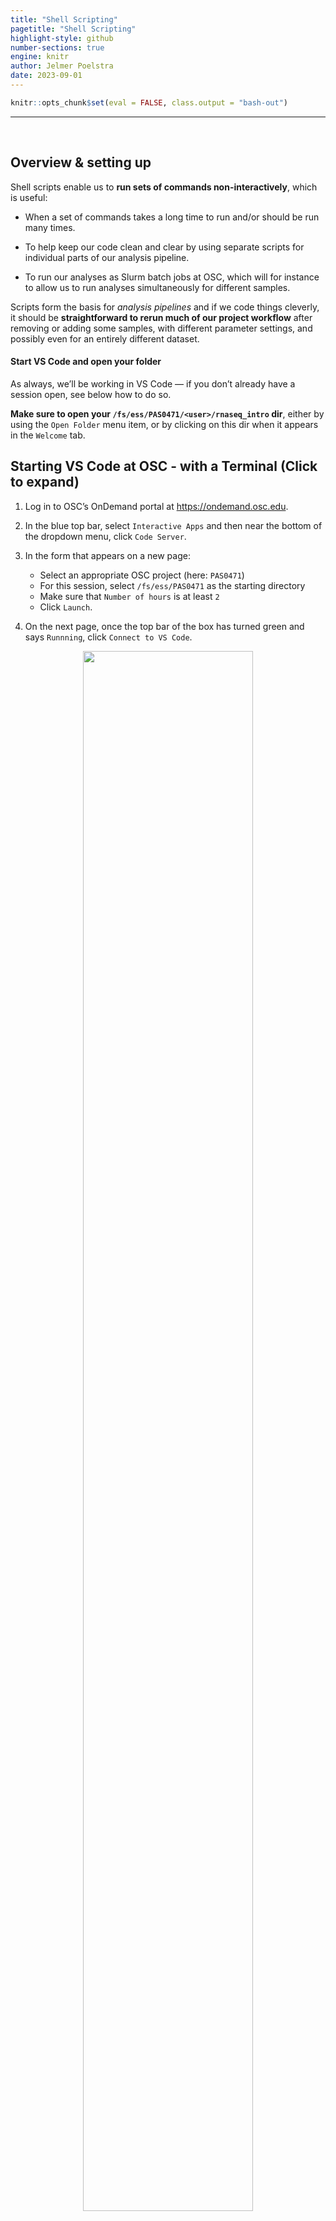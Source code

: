 ```yaml
---
title: "Shell Scripting"
pagetitle: "Shell Scripting"
highlight-style: github
number-sections: true
engine: knitr
author: Jelmer Poelstra
date: 2023-09-01
---
```


```r
knitr::opts_chunk$set(eval = FALSE, class.output = "bash-out")
```

-------

<br>

## Overview & setting up {-}

Shell scripts enable us to **run sets of commands non-interactively**,
which is useful:

- When a set of commands takes a long time to run and/or should be run many times.

- To help keep our code clean and clear
  by using separate scripts for individual parts of our analysis pipeline.

- To run our analyses as Slurm batch jobs at OSC,
  which will for instance to allow us to run analyses simultaneously for different samples.

Scripts form the basis for *analysis pipelines* and if we code things cleverly,
it should be **straightforward to rerun much of our project workflow**
after removing or adding some samples, with different parameter settings,
and possibly even for an entirely different dataset. 

#### Start VS Code and open your folder {-}

As always, we'll be working in VS Code &mdash;
if you don't already have a session open, see below how to do so.

**Make sure to open your `/fs/ess/PAS0471/<user>/rnaseq_intro` dir**,
either by using the `Open Folder` menu item,
or by clicking on this dir when it appears in the `Welcome` tab.

:::{.callout-tip collapse="true"}
## Starting VS Code at OSC - with a Terminal (Click to expand)
1. Log in to OSC's OnDemand portal at <https://ondemand.osc.edu>.

2. In the blue top bar, select `Interactive Apps`
   and then near the bottom of the dropdown menu, click `Code Server`.

3. In the form that appears on a new page:
   - Select an appropriate OSC project (here: `PAS0471`)
   - For this session, select `/fs/ess/PAS0471` as the starting directory
   - Make sure that `Number of hours` is at least `2`
   - Click `Launch`.

4. On the next page, once the top bar of the box has turned green
   and says `Runnning`, click `Connect to VS Code`.

<figure><p align="center"><img src=img/osc-code-launch_ed.png width="80%"></p></figure>

5. Open a Terminal by clicking
   &nbsp; {{< fa bars >}} &nbsp; => `Terminal` => `New Terminal`.
   (Or use one of the keyboard shortcuts:
   <kbd>Ctrl</kbd>+<kbd>\`</kbd> (backtick) or
   <kbd>Ctrl</kbd>+<kbd>Shift</kbd>+<kbd>C</kbd>.)

6. In the `Welcome` tab under `Recent`,
   you should see your `/fs/ess/PAS0471/<user>/rnaseq_intro` dir listed:
   click on that to open it.
   Alternatively, use
   &nbsp; {{< fa bars >}} &nbsp; => &nbsp; `File` &nbsp; => &nbsp; `Open Folder`
   to open that dir in VS Code.
:::

:::{.callout-warning collapse="true"}
#### Don't have your own dir with the data? (Click to expand)
If you missed the last session, or deleted your `rnaseq_intro` dir entirely,
run these commands to get a (fresh) copy of all files you should have so far:

```bash
mkdir -p /fs/ess/PAS0471/$USER/rnaseq_intro
cp -r /fs/ess/PAS0471/demo/202307_rnaseq /fs/ess/PAS0471/$USER/rnaseq_intro
```

And if you do have an `rnaseq_intro` dir,
but you want to start over because you moved or removed some of the files
while practicing, then delete the dir before your run the commands above:

```bash
rm -r /fs/ess/PAS0471/$USER/rnaseq_intro
```

You should have at least the following files in this dir:

```.bash-out
/fs/ess/PAS0471/demo/202307_rnaseq
├── data
│   └── fastq
│       ├── ASPC1_A178V_R1.fastq.gz
│       ├── ASPC1_A178V_R2.fastq.gz
│       ├── ASPC1_G31V_R1.fastq.gz
│       ├── ASPC1_G31V_R2.fastq.gz
│       ├── md5sums.txt
│       ├── Miapaca2_A178V_R1.fastq.gz
│       ├── Miapaca2_A178V_R2.fastq.gz
│       ├── Miapaca2_G31V_R1.fastq.gz
│       └── Miapaca2_G31V_R2.fastq.gz
├── metadata
│   └── meta.tsv
└── README.md
│   └── ref
│       ├── GCF_000001405.40.fna
│       ├── GCF_000001405.40.gtf
```
:::

<br>

## A basic shell script

### Our first script

We'll be writing our shell scripts in the editor pane of VS Code.
To create our first one, open a new file in the `VS Code` editor
(&nbsp; {{< fa bars >}} &nbsp; => &nbsp; `File` &nbsp; => &nbsp; `New File`)
and save it as `printname.sh` within the `sandbox` dir
(shell scripts most commonly have the extension `.sh`).

Then, type or paste the following _inside the script_ in your editor pane
(and _not_ in the terminal):

```bash
echo "This script will print a first and a last name"
```

::: {.callout-tip}
#### Auto Save in VS Code

Any changes you make to this and other files in the editor pane should be
immediately, automatically saved by VS Code.
If that's not happening for some reason,
you should see an indication of unsaved changes like a large black dot next to
the script's file name in the editor pane tab header
(if that's the case, see the box below on how to fix this).

::: {.callout-warning collapse="true"}
### Auto Save not happening? (Click to expand)

If the file is not auto-saving, you can always save it manually
(including with <kbd>Ctrl/Cmd</kbd>+<kbd>S</kbd>)
like you would do in other programs.

However, it may be convenient to turn Auto Save on:
press <kbd>Ctrl/Cmd</kbd>+<kbd>Shift</kbd>+<kbd>S</kbd>
to open the Command Palette and type "Auto Save".
You should see an option "**_Toggle Auto Save_**": click on that.
:::
:::

Shell scripts mostly contain the same regular Unix shell (specifically, Bash shell)
code that we have gotten familiar with,
but have so far directly typed in the terminal.
As such,
**our single line with an `echo` command already consitutes a functional shell script!**
One way of running the script is by typing `bash` followed by the path to the script:

```bash
bash sandbox/printname.sh
```
```.bash-out
This script will print a first and a last name
```

That worked! 
Although of course,
the script doesn't yet print any names like it "promises" to do,
but we will add that functionality in a little bit.

First, though, we'll learn about two header lines that are good practice to
add to every shell script.

<br>

### Shebang line

We use a so-called "_shebang_" line as the first line of a script
to **indicate which language our script uses**.
More specifically, this line tell the computer where to find the binary
(executable) that will run our script.
  
Such a line starts with **`#!`**,
basically marking it as a special type of comment.
After that, we provide the location to the relevant program:
in our case Bash (which is the specific type of shell we are using),
which itself is just a program with a binary (executable) file
that is located at `/bin/bash` on Linux and Mac computers.

```sh
#!/bin/bash
```

While not always strictly necessary,
adding a _shebang_ line to every shell script is good practice,
especially when we want to submit our script to OSC's Slurm queue.

<br>

### Shell script settings

Another boilerplate line that is good practice to add to your shell scripts
will change some default Bash settings to safer alternatives.

#### Bad default shell settings {-}

The following two default settings of the Bash shell are bad ideas inside scripts:

**_First_**, as we've seen previously,
when you **reference a variable that does not exist**,
the shell will just replace that with nothing, and will not complain:

```bash
echo "Hello, my name is $myname ..."
```
```.bash-out
Hello, my name is  ...
```

In scripts, this can lead to all sorts of downstream problems,
because you very likely tried and failed to do something with an existing variable
(e.g. you misspelled its name, or forgot to assign it altogether).
Even more problematically,
this can lead to potentially very destructive file removal,
as the box below illustrates.

::: {.callout-warning collapse="true"}
##### Accidental file removal with unset variables (Click to expand)

The shell's default behavior of ignoring (instead of giving an error)
the referencing of unset variables can make you accidentally remove files
as follows &mdash; and this is especially likely to happen inside scripts
where we more commonly use variables and are not working interactively:

- Using a variable,
  we try to remove some temporary files whose names start with `tmp_`:

  ```bash
  temp_prefix="temp_"
  
  rm "$tmp_prefix"*     # DON'T TRY THIS!
  ```

- Using a variable, we try to remove a temporary directory:

  ```bash
  tempdir=output/tmp
  
  rm -r $tmpdir/*      # DON'T TRY THIS!
  ```

:::{.callout-tip collapse="true"}
##### Above, the text specified the _intent_ of the commands. What would have actually happened?
  
In both examples, there is a similar typo: `temp` vs. `tmp`,
which means that we are referencing a (likely) non-existent variable.

- In the first example,
  `rm "$tmp_prefix"*` would have been interpreted as `rm *`,
  because the non-existent variable is simply ignored.
  Therefore, we would have **removed all files in the current working directory**.

- In the second example, along similar lines,
  `rm -rf $tmpdir/*` would have been interpreted as `rm -rf /*`.
  Horrifyingly, this would **attempt to remove the entire filesystem**:
  recall that a leading `/` in a path is a computer's root directory.
  (`-r` makes the removal _recursive_ and `-f` makes _forces_ removal).

:::

Before you get too scared of creating terrible damage,
note that at OSC,
you would not be able to remove any essential files
(and more generally, any files that are not yours unless you've explicitly been
given permission for this),
since you don't have the permissions to do so.
On your own computer,
this could be more genuinely dangerous, though even there,
you would not be able to remove operating system files without specifically
requesting  "admin" rights.

:::

**_Second_**, a Bash script **keeps running after encountering errors**.
That is, if an error is encountered when running, say, line 2 of a script,
any remaining lines in the script will nevertheless be executed.

In the best case, this is a waste of computer resources,
and in worse cases, it can lead to all kinds of unintended consequences.
Additionally, if your script prints a lot of output,
you might not notice an error somewhere in the middle if it doesn't produce
more errors downstream.
But the downstream results from what we at that point might call a
"**zombie script**" can still be completely wrong.

#### Safer settings {-}

The following three settings will make your Bash scripts more robust and safer.
With these settings, **the script terminates[^1] if:**

[^1]: With an appropriate error message

- `set -u` &mdash; An unset (non-existent) variable is referenced.
- `set -e` &mdash; Almost any error occurs.
- `set -o pipefail` &mdash; An error occurs in a shell "pipeline"
  (e.g., `sort | uniq`).

We can change all of these settings in one line in a script:

```bash
set -e -u -o pipefail     # (For in a script - don't run in the terminal)
```

Or even more concisely:

```bash
set -euo pipefail         # (For in a script - don't run in the terminal)
```

<br>

### Adding the header lines to our script

Let's add these lines to our `printname.sh` script,
so it will now contain the following:

```bash
#!/bin/bash
set -euo pipefail

echo "This script will print a first and a last name"
```
  
And let's run it again:

```bash
bash sandbox/printname.sh
```
```.bash-out
This script will print a first and a last name
```

That didn't change anything to the output,
but at least we confirmed that the script still works.

::: {.callout-note collapse="true"}
#### Running the script without using the `bash` command (Click to expand)

Because our script has a _shebang_ line,
we have taken one step towards being able to execute the script without
the `bash` command,
simply using:

```bash
sandbox/printname.sh
```

(Or if the script was in our current working dir, using `./printname.sh`.
In that case the `./` is necessary to make it explicit that we are referring
to a file name:
otherwise, when running just `printname.sh`,
the shell would look for a command or program of that name,
and wouldn't be able to find it.)

However, this would also require us to "make the script executable",
which is beyond the scope of this material.
But I'm mentioning it here because you might see this way of running scripts
being used elsewhere.
:::

<br>

## Command-line arguments for scripts

### Calling a script with arguments

When you call a script to run it,
you can pass command-line arguments to it,
such as a file to operate on.

This is much like when you provide a command like `ls` with arguments:

```bash
# Run ls without arguments:
ls

# Pass 1 filename as an argument to ls:
ls data/sampleA.fastq.gz

# Pass 2 filenames as arguments to ls, separated by spaces:
ls data/sampleA.fastq.gz data/sampleB.fastq.gz

# (No need to run any of this, they are just syntax examples)
```

And here is what it looks like to pass arguments to scripts:

```bash
# Run scripts without any arguments:
bash fastqc.sh                            # (Fictional script)
bash sandbox/printname.sh

# Run scripts with 1 or 2 arguments:
bash fastqc.sh data/sampleA.fastq.gz      # 1 argument, a filename
bash sandbox/printname.sh John Doe        # 2 arguments, strings representing names

# (No need to run any of this, they are just syntax examples)
```

In the next section,
we'll see what happens inside the script with the arguments we pass to it.

<br>

### Placeholder variables

Inside the script,
any command-line arguments that you pass to it are
**automatically available in "placeholder" variables**.
Any first argument will be assigned to the variable **`$1`**,
any second argument will be assigned to **`$2`**,
any third argument will be assigned to **`$3`**, and so on.

:::{.callout-caution collapse="true"}
##### In the calls to fastqc.sh and printname.sh above, what are the placeholder variables and their values? 

- In `bash fastqc.sh data/sampleA.fastq.gz`,
  a single argument, `data/sampleA.fastq.gz`, is passed to the script,
  and will be assigned to `$1`.

- In `bash sandbox/printname.sh John Doe`,
  two arguments are passed to the script:
  the first one (`John`) will be stored in `$1`,
  and the second one (`Doe`) in `$2`.

:::

However, these placeholder variables are not automagically _used_ &mdash;
the arguments passed to a script are **merely made available** in these variables.
So, unless we explicitly include code in the script to _do_ something with
these variables,
nothing else happens. 

Therefore, let's add some code to our `printname.sh` script to "process"
any first and last name that are passed to the script.
For now, our script will simply `echo` the placeholder variables,
so that we can see what happens:

```bash
#!/bin/bash
set -euo pipefail

echo "First name: $1"
echo "Last name: $2"

# (Note: this is a script. Don't enter this directly in your terminal.)
```

Next, we'll _run_ the script, passing the arguments `John` and `Doe`:

```bash
bash sandbox/printname.sh John Doe
```
```.bash-out
First name: John
Last name: Doe
```

:::{.exercise}
### On Your Own: Command-line arguments {-}

In each case below, **think about what might happen before you run the script**.
Then, run it, and if you didn't make a successful prediction,
try to figure out what happened instead.

1. Run the script (`sandbox/printname.sh`) without passing arguments to it.
   (Keep in mind that we have the `set -euo pipefail` line in the script.)

2. Deactivate ("comment out") the line with `set` settings
   by inserting a `#` as the first character of that line.
   Then, run the script again without passing arguments to it.

3. Double-quote `John Doe` when you run the script,
   i.e. run `bash sandbox/printname.sh "John Doe"`

To get back to where we were,
remove the `#` you inserted in the script in step 2 above.

:::{.callout-tip collapse="true"}
## Solutions

1. The script will error out because we are referencing variables that don't
   exist: since we didn't pass command-line arguments to the script,
   the `$1` and `$2` have not been set.

```bash
bash sandbox/printname.sh
```

:::{.bash-out}
printname.sh: line 4: $1: unbound variable
:::

2. The script will run in its entirety and not throw any errors,
   because we are now using default Bash settings such that referencing 
   non-existent variables does not throw an error.
   Of course, no names are printed either, since we didn't specify any:

```bash
bash sandbox/printname.sh
```
```.bash-out
echo "First name:"
echo "Last name:"
```

Being commented out, the `set` line should read:

```bash
#set -euo pipefail
```

3. Because we are quoting `"John Doe"`,
   both names are passed _as a single argument_ and both names end up in `$1`,
   the "first name":

```bash
bash sandbox/printname.sh "John Doe"
```
```.bash-out
echo "First name: John Doe"
echo "Last name:"
```

:::
:::

<br>

### Copying placeholders to variables with descriptive names

While you can use the `$1`-style placeholder variables throughout your script,
I find it very useful to copy them to more descriptively named variables
as follows:

```bash
#!/bin/bash
set -euo pipefail

first_name=$1
last_name=$2
  
echo "First name: $first_name"
echo "Last name: $last_name"

# (Note: this is a script. Don't enter this directly in your terminal.)
```

Using descriptively named variables in your scripts has several advantages.
It will make your script easier to understand for others and for yourself.
It will also make it less likely that you make errors in your script
in which you use the wrong variable in the wrong place.

:::{.callout-note}
## Other variables that are automatically available inside scripts

- `$0` contains the script's file name
- `$#` contains the _number_ of command-line arguments passed to the script
:::

:::{.exercise}

### On Your Own: A script to print a specific line {-}

Write a script that prints a specific line (identified by line number)
from a file.

- Open a new file and save it as `sandbox/printline.sh`
- Start with the _shebang_ and `set` lines
- Your script takes two arguments: a file name (`$1`) and a line number (`$2`) 
- Copy the `$1` and `$2` variables to descriptively named variables
- To print a specific line,
  think how you might combine `head` and `tail` to do this.
  If you're at a loss, feel free to check out the top solution box.
- Test the script by printing line 4 from `metadata/meta.tsv`.

:::{.callout-tip collapse="true"}
## Solution: how to print a specific line number (Click to expand)

For example, to print line 4 of `metadata/meta.tsv` directly:

```bash
head -n 4 metadata/meta.tsv | tail -n 1
```

How this command works:

- `head -n 4 metadata/meta.tsv` will print the first 4 lines of `metadata/meta.tsv`
- We pipe those 4 lines into the `tail` command
- We ask `tail` to just print the last line of its input,
  which will in this case be line 4 of the original input file.
:::

:::{.callout-tip collapse="true"}
## Full solution (Click to expand)

```bash
#!/bin/bash
set -euo pipefail
  
input_file=$1
line_nr=$2

head -n "$line_nr" "$input_file" | tail -n 1
```

To run the script and make it print the 4th line of `meta.tsv`:

```bash
bash sandbox/printline.sh metadata/meta.tsv 4
```
```.bash-out
ASPC1_G31V      ASPC1   G31V
```
:::
:::

<br>

## Script variations and enhancements

In this section,
we will change our `printline.sh` script and a similar small utility script
to **make their behavior more like scripts that run a bioinformatics program**:
the script's _main output will end up in a file_,
but it prints extensive "logging" notes to the screen,
so we can monitor what we're doing.

### A script to serve as a starting point

We've learned that the `head` command prints the first lines of a file,
whereas the `tail` command prints the last lines.
Sometimes it's nice to be able to quickly see "both ends" of a file,
so let's write a little script that can do that for us,
as a starting point for the next few modifications.

Open a new file, save it as `sandbox/headtail.sh`,
and add the following code to it:

```bash
#!/bin/bash
set -euo pipefail

input_file=$1

head -n 2 "$input_file"
echo "---"
tail -n 2 "$input_file"

# (Note: this is a script. Don't enter this directly in your terminal.)
```

Next, let's run our `headtail.sh` script:

```bash
bash sandbox/headtail.sh metadata/meta.tsv
```
```.bash-out
sample_id       cell_line       variant
ASPC1_A178V     ASPC1   A178V
---
Miapaca2_G31V   Miapaca2        G31V
Miapaca2_G31V   Miapaca2        G31V
```

<br>

### Redirecting output to a file

So far, the output of our scripts was **printed to screen**:

- In `printname.sh`, we simply `echo`'d, inside sentences,
  the arguments passed to the script.
- In `headtail.sh`, we printed the first and last few lines of a file
  with the `head` and `tail` commands.

All this output was printed to screen because that is the default output
mode of Unix commands,
and this works the same way regardless of whether those commands
are typed and run interactively in the shell, or are run inside a script.

Along those same lines, we have already learned that we can "redirect" output
to a file using `>` (write/overwrite) and `>>` (append) when we run shell commands &mdash; and this, too, works exactly the same way inside a script.

-----

When working with genomics data,
we commonly have **files as input, and new/modified files as output**.
Let's practice with this and
_modify our `headtail.sh` script so that it writes output to a file._

We'll make the following changes:

- We will have the script accept a second argument: the output file name[^8].
  
- We will redirect the output of our `head`, `echo`, and `tail` commands to
  the output file. We'll have to append (using `>>`) in the last two commands.

[^8]: Of course, we _could_ also simply write the output to a predefined
      ("hardcoded") file name such as `out.txt`,
      but in general, it's better practice to keep this flexible via an argument.
  
```bash
#!/bin/bash
set -euo pipefail

input_file=$1
output_file=$2

head -n 2 "$input_file" > "$output_file"
echo "---" >> "$output_file"
tail -n 2 "$input_file" >> "$output_file"

# (Note: this is a script. Don't enter this directly in your terminal.)
```

Now we run the script again, this time also passing the name of an _output_ file:

```bash
bash sandbox/headtail.sh metadata/meta.tsv sandbox/samples_headtail.txt
```

The script will no longer print any output to screen,
and our output should instead be in `sandbox/samples_headtail.txt`:

```bash
# Check that the file exists and was just modified:
ls -lh sandbox/samples_headtail.txt
```
```.bash-out
-rw-r--r-- 1 jelmer PAS0471 112 Aug 16 16:45 sandbox/samples_headtail.txt
```

```bash
# Print the contents of the file to screen
cat sandbox/samples_headtail.txt
```
```.bash-out
sample_id       cell_line       variant
ASPC1_A178V     ASPC1   A178V
---
Miapaca2_G31V   Miapaca2        G31V
Miapaca2_G31V   Miapaca2        G31V
```

<br>

### Report what's happening

It is often useful to have your scripts "report" or "log" what is going on.
Let's keep thinking about a script that has one or more files as its main output
(again, like most bioinformatics programs do).
But instead of having no output printed to screen at all,
we'll print some logging output to screen.
For instance:

- At what date and time did we run this script 
- Which arguments were passed to the script
- What are the output files
- Perhaps even summaries of the output.

All of this can help with troubleshooting and record-keeping[^3].
Let's try this with our `headtail.sh` script.

[^3]: We'll see in the upcoming Slurm module that we when
      submit scripts to the OSC queue (rather than running them directly),
      the output of scripts that is normally printed to screen,
      will instead go to a sort of "log" file.
      So, your script's reporting will end up in this file.

```bash
#!/bin/bash
set -euo pipefail

# Copy placeholder variables
input_file=$1
output_file=$2

# Initial logging 
echo "# Starting script headtail.sh" # Print name of script
date                                 # Print date & time
echo "# Input file:   $input_file"
echo "# Output file:  $output_file" 
echo                                 # Empty line to separate initial & final logging

# Print the first and last two lines to a separate file
head -n 2 "$input_file" > "$output_file"
echo "---" >> "$output_file"
tail -n 2 "$input_file" >> "$output_file"

# Final logging
echo "# Listing the output file:"
ls -lh "$output_file"
echo "# Done with script headtail.sh"
date

# (Note: this is a script. Don't enter this directly in your terminal.)
```

A couple of notes about the lines that were added to the script above:

- Running `date` at the end of the script (as well as at the beginning)
  allows you to check for how long the script ran
  
- Printing the input and output files
  (and the command-line arguments more generally)
  can be particularly useful for troubleshooting

- We printed a "marker line" like `Done with script`,
  indicating that the end of the script was reached.
  This is handy due to our `set` settings:
  **seeing this line printed means that no errors were encountered**.

- I also added some comment lines like "Initial logging" to make the script
  easier to read, and such comments can be made more extensive to really explain
  what is being done.

Let's run the script again:

```bash
bash sandbox/headtail.sh metadata/meta.tsv sandbox/tmp.txt
```
```.bash-out
# Starting script sandbox/headtail.sh
Wed Aug 16 21:12:28 EDT 2023
# Input file:   metadata/meta.tsv
# Output file:  sandbox/tmp.txt

# Listing the output file:
-rw-r--r-- 1 jelmer PAS0471 112 Aug 16 21:12 sandbox/tmp.txt
# Done with script sandbox/headtail.sh
Wed Aug 16 21:12:28 EDT 2023
```

The script printed some details for the output file,
but not its contents.
Let's take a look at the output file, though, to make sure the script worked:

```bash
cat sandbox/tmp.txt
```
```.bash-out
sample_id       cell_line       variant
ASPC1_A178V     ASPC1   A178V
---
Miapaca2_G31V   Miapaca2        G31V
Miapaca2_G31V   Miapaca2        G31V
```

:::{.callout-tip}
## `echo`, `echo`?
The extensive logging output (`echo` statements)
may seem silly for our little `headtail.sh` script,
and it is at some level:
a tiny utility script like this would ideally work much like a regular Unix
shell command, and just print the main output and no logging output.

However, this kind of fairly extensive logging is in fact useful when running
scripts that execute long-running bioinformatics programs,
and can eventually be a time-saver because it makes it easier to spot problems
and helps with record-keeping.
This is especially true for long-running scripts,
or scripts that you often reuse and perhaps share with others.
:::

:::{.exercise}
### On Your Own: A fanciful script {-}
Modify your `printline.sh` script to:

- Redirect the main output (the printed line) to a file
- The name of this output file should not be "hardcoded" in the script,
  but should be passed as an argument to the script,
  like we did above with `headtail.sh`
- Add a bit of logging &mdash; `echo` statements, `date`, etc,
  similar to what we did above with `headtail.sh`
- Add some comments to describe what the code in the script is doing

:::{.callout-note collapse="true"}
## The original `printline.sh` script (Click to expand)

```bash
cat sandbox/printline.sh
```
```.bash-out
#!/bin/bash
set -euo pipefail
  
input_file=$1
line_nr=$2

head -n "$line_nr" "$input_file" | tail -n 1
```
:::

:::{.callout-tip collapse="true"}
## (One possible) solution  (Click to expand)

```bash
#!/bin/bash
set -euo pipefail

# Copy placeholder variables
input_file=$1
output_file=$2
line_nr=$3

# Initial logging 
echo "# Starting script printline.sh"
date
echo "# Input file:   $input_file"
echo "# Output file:  $output_file"
echo "# Line number:  $line_nr"
echo

# Print 1 specific line from the input file and redirect to an output file
head -n "$line_nr" "$input_file" | tail -n 1 > $output_file

# Final logging
echo "# Listing the output file:"
ls -lh "$output_file"
echo "# Done with script printline.sh"
date
```

To run the script with the additional argument:

```bash
bash sandbox/printline.sh metadata/meta.tsv sandbox/meta_line.tsv 4
```
```.bash-out
# Starting script printline.sh
Wed Aug 16 21:27:48 EDT 2023
# Input file:   metadata/meta.tsv
# Output file:  sandbox/meta_line.tsv
# Line number:  4

# Listing the output file:
-rw-r--r-- 1 jelmer PAS0471 22 Aug 16 21:27 sandbox/meta_line.tsv
# Done with script printline.sh
Wed Aug 16 21:27:48 EDT 2023
```

:::
:::
